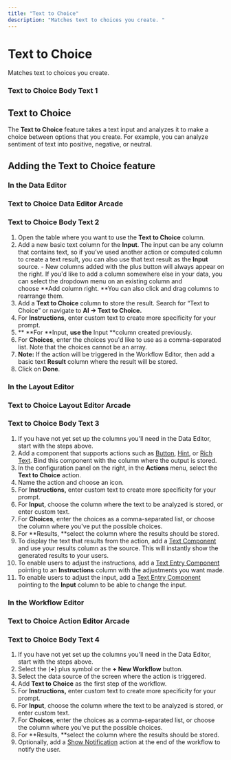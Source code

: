 ```yaml
---
title: "Text to Choice"
description: "Matches text to choices you create. "
---
```


# Text to Choice

Matches text to choices you create. 

### Text to Choice Body Text 1

## Text to Choice

The **Text to Choice** feature takes a text input and analyzes it to make a choice between options that you create. For example, you can analyze sentiment of text into positive, negative, or neutral.

## Adding the Text to Choice feature

### In the Data Editor



### Text to Choice Data Editor Arcade

### Text to Choice Body Text 2

1. Open the table where you want to use the **Text to Choice** column.
2. Add a new basic text column for the **Input**. The input can be any column that contains text, so if you’ve used another action or computed column to create a text result, you can also use that text result as the **Input** source. - New columns added with the plus button will always appear on the right. If you'd like to add a column somewhere else in your data, you can select the dropdown menu on an existing column and choose **Add column right. **You can also click and drag columns to rearrange them.
3. Add a **Text to Choice** column to store the result. Search for “Text to Choice” or navigate to **AI → Text to Choice.**
4. For **Instructions,** enter custom text to create more specificity for your prompt.
5. ** **For **Input, **use the** Input **column created previously.
6. For **Choices**, enter the choices you'd like to use as a comma-separated list. Note that the choices cannot be an array. 
7. **Note:** If the action will be triggered in the Workflow Editor, then add a basic text **Result** column where the result will be stored.
8. Click on **Done**.

### In the Layout Editor



### Text to Choice Layout Editor Arcade

### Text to Choice Body Text 3

1. If you have not yet set up the columns you'll need in the Data Editor, start with the steps above. 
2. Add a component that supports actions such as [Button](/essentials/components/button), [Hint](essentials/components/hint), or [Rich Text](/essentials/components/rich-text). Bind this component with the column where the output is stored.
3. In the configuration panel on the right, in the **Actions** menu, select the **Text to Choice** action.
4. Name the action and choose an icon.
5. For **Instructions,** enter custom text to create more specificity for your prompt.
6. For **Input**, choose the column where the text to be analyzed is stored, or enter custom text.
7. For **Choices**, enter the choices as a comma-separated list, or choose the column where you've put the possible choices.
8. For **Results, **select the column where the results should be stored. 
9. To display the text that results from the action, add a [Text Component](/essentials/components/text) and use your results column as the source. This will instantly show the generated results to your users. 
10. To enable users to adjust the instructions, add a [Text Entry Component](/essentials/components/entry) pointing to an **Instructions** column with the adjustments you want made.
11. To enable users to adjust the input, add a [Text Entry Component](/essentials/components/entry) pointing to the **Input** column to be able to change the input.

### In the Workflow Editor



### Text to Choice Action Editor Arcade

### Text to Choice Body Text 4

1. If you have not yet set up the columns you'll need in the Data Editor, start with the steps above.
2. Select the (**+**) plus symbol or the **+ New Workflow** button.
3. Select the data source of the screen where the action is triggered.
4. Add **Text to Choice** as the first step of the workflow.
5. For **Instructions,** enter custom text to create more specificity for your prompt.
6. For **Input**, choose the column where the text to be analyzed is stored, or enter custom text.
7. For **Choices**, enter the choices as a comma-separated list, or choose the column where you've put the possible choices.
8. For **Results, **select the column where the results should be stored. 
9. Optionally, add a [Show Notification](/automation/actions/show-notification) action at the end of the workflow to notify the user.



